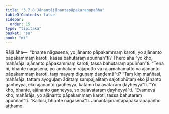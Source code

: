 ```yaml
---
title: "3.7.8 Jānantājānantapāpakaraṇapañha"
tableOfContents: false
sidebar:
  order: 15
type: "tipitaka"
basket: "su"
book: "mi"
---
```



<DynamicBreadcrumb />

<Division number="101" book="mi">

<Paragraph number="481" book="mi">
Rājā āha—  “bhante nāgasena, yo jānanto pāpakammaṃ karoti, yo ajānanto pāpakammaṃ karoti, kassa bahutaraṃ apuññan”ti? Thero āha “yo kho, mahārāja, ajānanto pāpakammaṃ karoti, tassa bahutaraṃ apuññan”ti. “Tena hi, bhante nāgasena, yo amhākaṃ rājaputto vā rājamahāmatto vā ajānanto pāpakammaṃ karoti, taṃ mayaṃ diguṇaṃ daṇḍemā”ti? “Taṃ kiṃ maññasi, mahārāja, tattaṃ ayoguḷaṃ ādittaṃ sampajjalitaṃ sajotibhūtaṃ eko jānanto gaṇheyya, eko ajānanto gaṇheyya, katamo balavataraṃ ḍayheyyā”ti. “Yo kho, bhante, ajānanto gaṇheyya, so balavataraṃ ḍayheyyā”ti. “Evameva kho, mahārāja, yo ajānanto pāpakammaṃ karoti, tassa bahutaraṃ apuññan”ti.
</Paragraph>

<Paragraph number="482" book="mi">
“Kallosi, bhante nāgasenā”ti.

</Paragraph>
</Division>

<Paragraph number="483" type="center" book="mi">
Jānantājānantapāpakaraṇapañho aṭṭhamo.
</Paragraph>